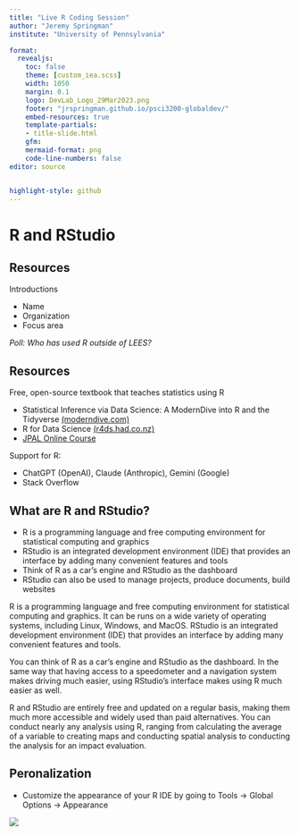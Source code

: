 ```yaml
---
title: "Live R Coding Session"
author: "Jeremy Springman"
institute: "University of Pennsylvania"

format:
  revealjs:
    toc: false
    theme: [custom_iea.scss]
    width: 1050
    margin: 0.1
    logo: DevLab_Logo_29Mar2023.png
    footer: "jrspringman.github.io/psci3200-globaldev/"
    embed-resources: true
    template-partials:
    - title-slide.html
    gfm:
    mermaid-format: png
    code-line-numbers: false
editor: source


highlight-style: github
---
```


# R and RStudio

## Resources

Introductions

- Name
- Organization
- Focus area

::: {.fragment}
*Poll: Who has used R outside of LEES?*
:::

## Resources

Free, open-source textbook that teaches statistics using R

- Statistical Inference via Data Science: A ModernDive into R and the Tidyverse [(moderndive.com)](https://moderndive.com/1-getting-started.html)
- R for Data Science [(r4ds.had.co.nz)](https://r4ds.had.co.nz/index.html)
- [JPAL Online Course](https://sites.google.com/povertyactionlab.org/2021jpalusrst/course-content/stata-r-and-surveycto?authuser=0) 

Support for R:

- ChatGPT (OpenAI), Claude (Anthropic), Gemini (Google)
- Stack Overflow


## What are R and RStudio?

- R is a programming language and free computing environment for statistical computing and graphics
- RStudio is an integrated development environment (IDE) that provides an interface by adding many convenient features and tools
- Think of R as a car's engine and RStudio as the dashboard
- RStudio can also be used to manage projects, produce documents, build websites

:::{.notes}
R is a programming language and free computing environment for statistical computing and graphics. It can be runs on a wide variety of operating systems, including Linux, Windows, and MacOS. RStudio is an integrated development environment (IDE) that provides an interface by adding many convenient features and tools.

You can think of R as a car's engine and RStudio as the dashboard. In the same way that having access to a speedometer and a navigation system makes driving much easier, using RStudio’s interface makes using R much easier as well.

R and RStudio are entirely free and updated on a regular basis, making them much more accessible and widely used than paid alternatives. You can conduct nearly any analysis using R, ranging from calculating the average of a variable to creating maps and conducting spatial analysis to conducting the analysis for an impact evaluation.
:::

## Peronalization

- Customize the appearance of your R IDE by going to Tools -> Global Options -> Appearance 

![](img/apperance.png)





